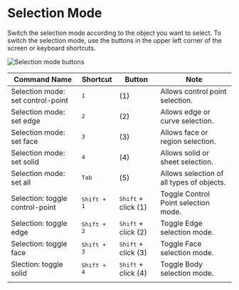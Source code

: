 # Selection Mode

Switch the selection mode according to the object you want to select.
To switch the selection mode, use the buttons in the upper left corner of the screen or keyboard shortcuts.

![Selection mode buttons](/img/selection-mode-buttons.png)

| Command Name                      | Shortcut             | Button                       | Note                                      |
| --------------------------------- | -------------------- | ---------------------------- | ----------------------------------------- |
| Selection mode: set control-point | <kbd>1</kbd>         | (1)                          | Allows control point selection.           |
| Selection mode: set edge          | <kbd>2</kbd>         | (2)                          | Allows edge or curve selection.           |
| Selection mode: set face          | <kbd>3</kbd>         | (3)                          | Allows face or region selection.          |
| Selection mode: set solid         | <kbd>4</kbd>         | (4)                          | Allows solid or sheet selection.          |
| Selection mode: set all           | <kbd>Tab</kbd>       | (5)                          | Allows selection of all types of objects. |
| Selection: toggle control-point   | <kbd>Shift + 1</kbd> | <kbd>Shift</kbd> + click (1) | Toggle Control Point selection mode.      |
| Selection: toggle edge            | <kbd>Shift + 2</kbd> | <kbd>Shift</kbd> + click (2) | Toggle Edge selection mode.               |
| Selection: toggle face            | <kbd>Shift + 3</kbd> | <kbd>Shift</kbd> + click (3) | Toggle Face selection mode.               |
| Slection: toggle solid            | <kbd>Shift + 4</kbd> | <kbd>Shift</kbd> + click (4) | Toggle Body selection mode.               |
|                                   |                      |                              |                                           |
